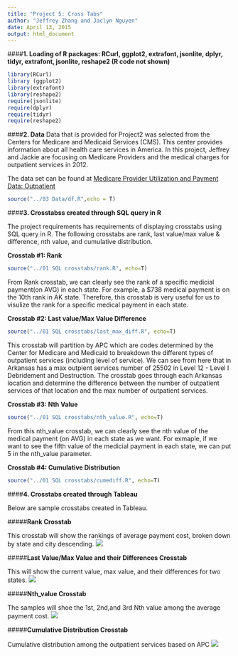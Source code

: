 ```yaml
---
title: "Project 5: Cross Tabs"
author: "Jeffrey Zhang and Jaclyn Nguyen"
date: April 13, 2015
output: html_document
---
```







####__1. Loading of R packages: RCurl, ggplot2, extrafont, jsonlite, dplyr, tidyr, extrafont, jsonlite, reshape2 (R code not shown)__

```r
library(RCurl)
library (ggplot2)
library(extrafont)
library(reshape2)
require(jsonlite)
require(dplyr)
require(tidyr)
require(reshape2)
```

####__2. Data__
Data that is provided for Project2 was selected from the Centers for Medicare and Medicaid Services (CMS). This center provides information about all health care services in America. In this project, Jeffrey and Jackie are focusing on Medicare Providers and the medical charges for outpatient services in 2012. 

The data set can be found at [Medicare Provider Utilization and Payment Data: Outpatient](http://www.cms.gov/Research-Statistics-Data-and-Systems/Statistics-Trends-and-Reports/Medicare-Provider-Charge-Data/Outpatient.html)

```r
source("../03 Data/df.R",echo = T)
```
####__3. Crosstabss created through SQL query in R__

The project requirements has requirements of displaying crosstabs using SQL query in R. The following crosstabs are rank, last value/max value & difference, nth value, and cumulative distribution.

__Crosstab #1: Rank__
```r
source("../01 SQL crosstabs/rank.R", echo=T)
```

From Rank crosstab, we can clearly see the rank of a specific medicial payment(on AVG) in each state. For example, a $738 medical payment is on the 10th rank in AK state. Therefore, this crosstab is very useful for us to visulize the rank for a specific medical payment in each state.

__Crosstab #2: Last value/Max Value Difference__
```r
source("../01 SQL crosstabs/last_max_diff.R", echo=T)
```

This crosstab will partition by APC which are codes determined by the Center for Medicare and Medicaid to breakdown the different types of outpatient services (including level of service). We can see from here that in Arkansas has a max outpient services number of 25502 in Level 12 - Level I Debridement  and  Destruction. The crosstab goes through each Arkansas location and determine the difference between the number of outpatient services of that location and the max number of outpatient services. 

__Crosstab #3: Nth Value__
```r
source("../01 SQL crosstabs/nth_value.R", echo=T)
```

From this nth_value crosstab, we can clearly see the nth value of the medical payment (on AVG) in each state as we want. For exmaple, if we want to see the fifth value of the medicial payment in each state, we can put 5 in the nth_value parameter.

__Crosstab #4: Cumulative Distribution__

```r
source("../01 SQL crosstabs/cumediff.R", echo=T)
```
####__4. Crosstabs created through Tableau__

Below are sample crosstabs created in Tableau. 

#####__Rank Crosstab__

This crosstab will show the rankings of average payment cost, broken down by state and city descending.
![](./rank1.jpg)


#####__Last Value/Max Value and their Differences Crosstab__

This will show the current value, max value, and their differences for two states.
![](./diff1.jpg)


#####__Nth_value Crosstab__

The samples will shoe the 1st, 2nd,and 3rd Nth value among the average payment cost.
![](./nth_value_1st.jpg)


#####__Cumulative Distribution Crosstab__

Cumulative distribution among the outpatient services based on APC
![](./Cume_dist.jpg)

```r
```

